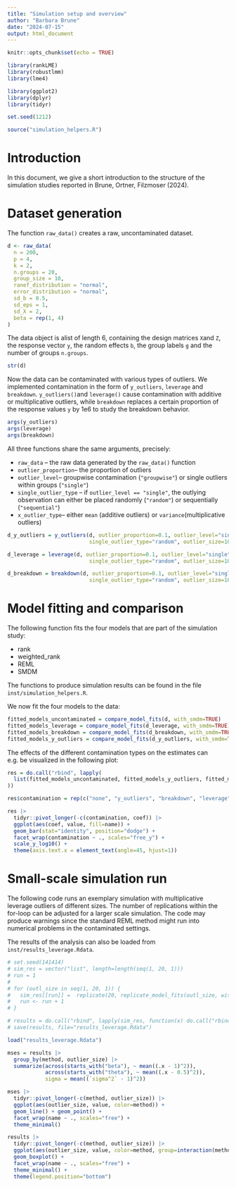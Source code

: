 ```yaml
---
title: "Simulation setup and overview"
author: "Barbara Brune"
date: "2024-07-15"
output: html_document
---
```


```r
knitr::opts_chunk$set(echo = TRUE)
```

```r
library(rankLME)
library(robustlmm)
library(lme4)

library(ggplot2)
library(dplyr)
library(tidyr)

set.seed(1212)
```
```r
source("simulation_helpers.R")
```

# Introduction

In this document, we give a short introduction to the structure of the simulation studies reported in Brune, Ortner, Filzmoser (2024).

# Dataset generation

The function `raw_data()` creates a raw, uncontaminated dataset.

```r
d <- raw_data(
  n = 200, 
  p = 4, 
  k = 2, 
  n.groups = 20, 
  group_size = 10,
  ranef_distribution = "normal",
  error_distribution = "normal",
  sd_b = 0.5, 
  sd_eps = 1,
  sd_X = 2, 
  beta = rep(1, 4)
)
``` 

The data object is  alist of length 6, containing the design matrices `X`and `Z`, the response vector `y`, the random effects `b`, the group labels `g` and the number of groups `n.groups`.

```r
str(d)
```


Now the data can be contaminated with various types of outliers. We implemented contamination in the form of `y_outliers`, `leverage` and `breakdown`. `y_outliers()`and `leverage()` cause contamination with additive or multiplicative outliers, while `breakdown` replaces a certain proportion of the response values `y` by 1e6 to study the breakdown behavior.

```r
args(y_outliers)
args(leverage)
args(breakdown)
```

All three functions share the same arguments, precisely:

* `raw_data` -- the raw data generated by the `raw_data()` function
* `outlier_proportion`-- the proportion of outliers
* `outlier_level`-- groupwise contamination (`"groupwise"`) or single outliers within groups (`"single"`)
* `single_outlier_type` -- if `outlier_level == "single"`, the outlying observation can either be placed randomly (`"random"`) or sequentially (`"sequential"`)
* `x_outlier_type`-- either `mean` (additive outliers) or `variance`(multiplicative outliers)


```r
d_y_outliers = y_outliers(d, outlier_proportion=0.1, outlier_level="single", 
                          single_outlier_type="random", outlier_size=10, type="mean")

d_leverage = leverage(d, outlier_proportion=0.1, outlier_level="single", 
                          single_outlier_type="random", outlier_size=10, type="mean")

d_breakdown = breakdown(d, outlier_proportion=0.1, outlier_level="single", 
                          single_outlier_type="random", outlier_size=10, type="mean")
```


# Model fitting and comparison

The following function fits the four models that are part of the simulation study: 

* rank
* weighted_rank
* REML
* SMDM

The functions to produce simulation results can be found in the file `inst/simulation_helpers.R`.

We now fit the four models to the data:

```r
fitted_models_uncontaminated = compare_model_fits(d, with_smdm=TRUE)
fitted_models_leverage = compare_model_fits(d_leverage, with_smdm=TRUE)
fitted_models_breakdown = compare_model_fits(d_breakdown, with_smdm=TRUE)
fitted_models_y_outliers = compare_model_fits(d_y_outliers, with_smdm=TRUE)
```

The effects of the different contamination types on the estimates can e.g. be visualized in the following plot:

```r
res = do.call("rbind", lapply(
  list(fitted_models_uncontaminated, fitted_models_y_outliers, fitted_models_breakdown, fitted_models_leverage), get_coefficients_from_model
)) 

res$contamination = rep(c("none", "y_outliers", "breakdown", "leverage"), each = 7)
```

```r
res |>
  tidyr::pivot_longer(-c(contamination, coef)) |>
  ggplot(aes(coef, value, fill=name)) +
  geom_bar(stat="identity", position="dodge") +
  facet_wrap(contamination ~ ., scales="free_y") +
  scale_y_log10() +
  theme(axis.text.x = element_text(angle=45, hjust=1))

```


# Small-scale simulation run

The following code runs an exemplary simulation with multiplicative leverage outliers of different sizes. The number of replications within the for-loop can be adjusted for a larger scale simulation. The code may produce warnings since the standard REML method might run into numerical problems in the contaminated settings.

The results of the analysis can also be loaded from `inst/results_leverage.Rdata`.

```r
# set.seed(141414)
# sim_res = vector("list", length=length(seq(1, 20, 1)))
# run = 1
# 
# for (outl_size in seq(1, 20, 1)) {
#   sim_res[[run]] =  replicate(20, replicate_model_fits(outl_size, with_smdm=TRUE), simplify=FALSE)
#   run <- run + 1
# }

```
```r
# results = do.call("rbind", lapply(sim_res, function(x) do.call("rbind", x)))
# save(results, file="results_leverage.Rdata")
```

```r
load("results_leverage.Rdata")
```


```r
mses = results |>
  group_by(method, outlier_size) |>
  summarize(across(starts_with("beta"), ~ mean((.x - 1)^2)),
            across(starts_with("theta"), ~ mean((.x - 0.5)^2)),
            sigma = mean((`sigma^2` - 1)^2))

mses |>
  tidyr::pivot_longer(-c(method, outlier_size)) |>
  ggplot(aes(outlier_size, value, color=method)) +
  geom_line() + geom_point() +
  facet_wrap(name ~ ., scales="free") +
  theme_minimal()
```


```r

results |>
  tidyr::pivot_longer(-c(method, outlier_size)) |>
  ggplot(aes(outlier_size, value, color=method, group=interaction(method, outlier_size))) +
  geom_boxplot() +
  facet_wrap(name ~ ., scales="free") +
  theme_minimal() +
  theme(legend.position="bottom")
  
```

